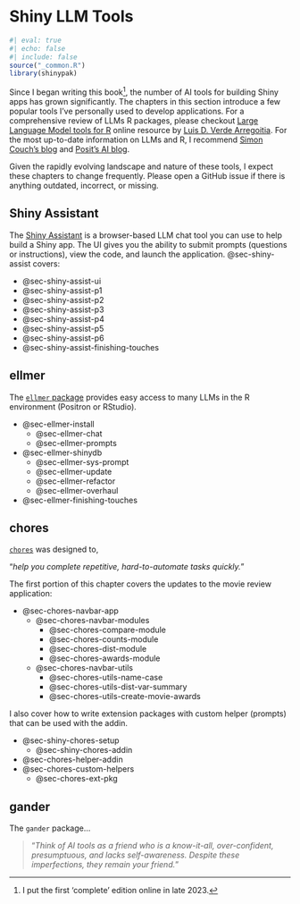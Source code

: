 # Shiny LLM Tools {#sec-shiny-tools .unnumbered}

```r
#| eval: true 
#| echo: false 
#| include: false
source("_common.R")
library(shinypak)
```

Since I began writing this book[^book-birth], the number of AI tools for building Shiny apps has grown significantly. The chapters in this section introduce a few popular tools I've personally used to develop applications. For a comprehensive review of LLMs R packages, please checkout [Large Language Model tools for R](https://luisdva.github.io/llmsr-book/) online resource by [Luis D. Verde Arregoitia](https://luisdva.github.io). For the most up-to-date information on LLMs and R, I recommend [Simon Couch's blog](https://www.simonpcouch.com/blog/) and [Posit's AI blog](https://blogs.rstudio.com/ai/).

Given the rapidly evolving landscape and nature of these tools, I expect these chapters to change frequently. Please open a GitHub issue if there is anything outdated, incorrect, or missing.

[^book-birth]: I put the first 'complete' edition online in late 2023. 



## Shiny Assistant

The [Shiny Assistant](https://gallery.shinyapps.io/assistant/) is a browser-based LLM chat tool you can use to help build a Shiny app. The UI gives you the ability to submit prompts (questions or instructions), view the code, and launch the application. @sec-shiny-assist covers: 

- @sec-shiny-assist-ui    
- @sec-shiny-assist-p1  
- @sec-shiny-assist-p2  
- @sec-shiny-assist-p3  
- @sec-shiny-assist-p4  
- @sec-shiny-assist-p5  
- @sec-shiny-assist-p6
- @sec-shiny-assist-finishing-touches

## ellmer

The [`ellmer` package](https://ellmer.tidyverse.org/) provides easy access to many LLMs in the R environment (Positron or RStudio).

- @sec-ellmer-install
    - @sec-ellmer-chat    
    - @sec-ellmer-prompts       
- @sec-ellmer-shinydb   
    - @sec-ellmer-sys-prompt        
    - @sec-ellmer-update    
    - @sec-ellmer-refactor      
    - @sec-ellmer-overhaul    
- @sec-ellmer-finishing-touches   


## chores 

[`chores`](https://simonpcouch.github.io/chores/) was designed to,

"*help you complete repetitive, hard-to-automate tasks quickly.*"

The first portion of this chapter covers the updates to the movie review application: 

- @sec-chores-navbar-app    
    - @sec-chores-navbar-modules      
        - @sec-chores-compare-module    
        - @sec-chores-counts-module   
        - @sec-chores-dist-module   
        - @sec-chores-awards-module   
    - @sec-chores-navbar-utils    
        - @sec-chores-utils-name-case    
        - @sec-chores-utils-dist-var-summary    
        - @sec-chores-utils-create-movie-awards   

I also cover how to write extension packages with custom helper (prompts) that can be used with the addin. 

- @sec-shiny-chores-setup     
    - @sec-shiny-chores-addin     
- @sec-chores-helper-addin      
- @sec-chores-custom-helpers  
    - @sec-chores-ext-pkg


## gander 

The `gander` package...


> "*Think of AI tools as a friend who is a know-it-all, over-confident, presumptuous, and lacks self-awareness. Despite these imperfections, they remain your friend.*"
